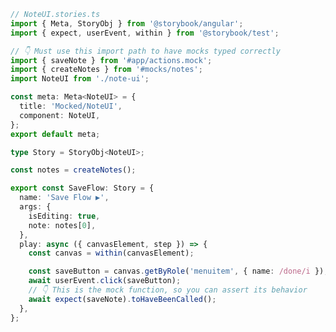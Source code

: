 ```ts
// NoteUI.stories.ts
import { Meta, StoryObj } from '@storybook/angular';
import { expect, userEvent, within } from '@storybook/test';

// 👇 Must use this import path to have mocks typed correctly
import { saveNote } from '#app/actions.mock';
import { createNotes } from '#mocks/notes';
import NoteUI from './note-ui';

const meta: Meta<NoteUI> = {
  title: 'Mocked/NoteUI',
  component: NoteUI,
};
export default meta;

type Story = StoryObj<NoteUI>;

const notes = createNotes();

export const SaveFlow: Story = {
  name: 'Save Flow ▶',
  args: {
    isEditing: true,
    note: notes[0],
  },
  play: async ({ canvasElement, step }) => {
    const canvas = within(canvasElement);

    const saveButton = canvas.getByRole('menuitem', { name: /done/i });
    await userEvent.click(saveButton);
    // 👇 This is the mock function, so you can assert its behavior
    await expect(saveNote).toHaveBeenCalled();
  },
};
```
